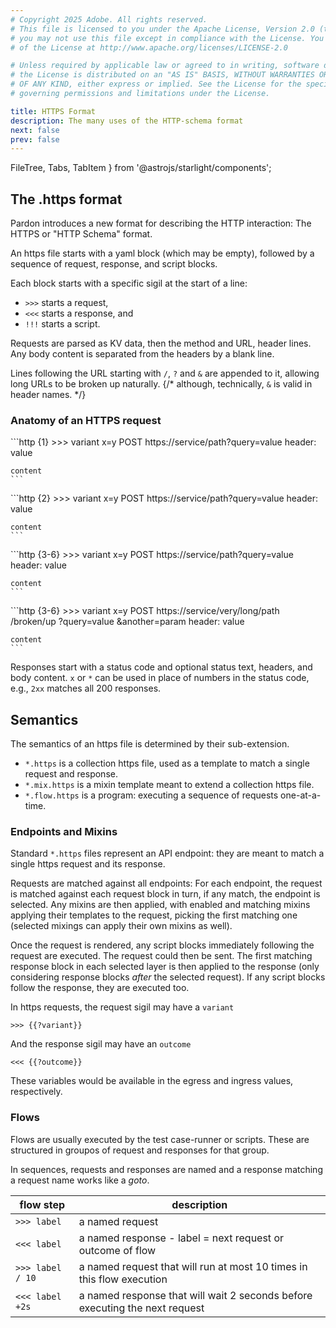 ```yaml
---
# Copyright 2025 Adobe. All rights reserved.
# This file is licensed to you under the Apache License, Version 2.0 (the "License");
# you may not use this file except in compliance with the License. You may obtain a copy
# of the License at http://www.apache.org/licenses/LICENSE-2.0

# Unless required by applicable law or agreed to in writing, software distributed under
# the License is distributed on an "AS IS" BASIS, WITHOUT WARRANTIES OR REPRESENTATIONS
# OF ANY KIND, either express or implied. See the License for the specific language
# governing permissions and limitations under the License.

title: HTTPS Format
description: The many uses of the HTTP-schema format
next: false
prev: false
---
```


  FileTree,
  Tabs,
  TabItem
} from '@astrojs/starlight/components';

## The .https format

Pardon introduces a new format for describing the HTTP interaction:  The HTTPS or "HTTP Schema"
format.

An https file starts with a yaml block (which may be empty), followed by a sequence of request, response, and script blocks.

Each block starts with a specific sigil at the start of a line:

  - `>>>` starts a request,
  - `<<<` starts a response, and
  - `!!!` starts a script.

Requests are parsed as KV data, then the method and URL,
header lines. Any body content is separated from the headers by a blank line.

Lines following the URL starting with `/`, `?` and `&` are appended to it, allowing
long URLs to be broken up naturally. {/* although, technically, `&` is valid in header names. */}

### Anatomy of an HTTPS request

<Tabs>
  <TabItem label="sigil">
    ```http {1}
    >>> variant
    x=y
    POST https://service/path?query=value
    header: value

    content
    ```
  </TabItem>
  <TabItem label="kv data">
    ```http {2}
    >>> variant
    x=y
    POST https://service/path?query=value
    header: value

    content
    ```
  </TabItem>
  <TabItem label="HTTP-format request">
    ```http {3-6}
    >>> variant
    x=y
    POST https://service/path?query=value
    header: value

    content
    ```
  </TabItem>
    <TabItem label="Alternate request line">
    ```http {3-6}
    >>> variant
    x=y
    POST https://service/very/long/path
      /broken/up
      ?query=value
      &another=param
    header: value

    content
    ```
  </TabItem>
</Tabs>

Responses start with a status code and optional status text, headers,
and body content.  `x` or `*` can be used in place of numbers in the status code, e.g.,
`2xx` matches all 200 responses.

## Semantics

The semantics of an https file is determined by their sub-extension.

- `*.https` is a collection https file, used as a template to match a single request and response.
- `*.mix.https` is a mixin template meant to extend a collection https file.
- `*.flow.https` is a program: executing a sequence of requests one-at-a-time.

### Endpoints and Mixins

Standard `*.https` files represent an API endpoint: they are meant to match a
single https request and its response.

Requests are matched against all endpoints: For each endpoint, the request is matched
against each request block in turn, if any match, the endpoint is selected.
Any mixins are then applied, with enabled and matching mixins applying their templates
to the request, picking the first matching one (selected mixings can apply their own mixins as well).

Once the request is rendered, any script blocks immediately following the request are executed.
The request could then be sent.  The first matching response block in each selected layer is
then applied to the response (only considering response blocks _after_ the selected request).
If any script blocks follow the response, they are executed too.

In https requests, the request sigil may have a `variant`
```
>>> {{?variant}}
```

And the response sigil may have an `outcome` 
```
<<< {{?outcome}}
```

These variables would be available in the egress and ingress values, respectively.

### Flows

Flows are usually executed by the test case-runner or scripts.
These are structured in groupos of request and responses for that group.

In sequences, requests and responses are named and a response matching a request name
works like a _goto_.

| flow step | description |
| --- | --- |
| `>>> label` | a named request |
| `<<< label` | a named response - label = next request or outcome of flow |
| `>>> label / 10` | a named request that will run at most 10 times in this flow execution |
| `<<< label +2s` | a named response that will wait 2 seconds before executing the next request |
